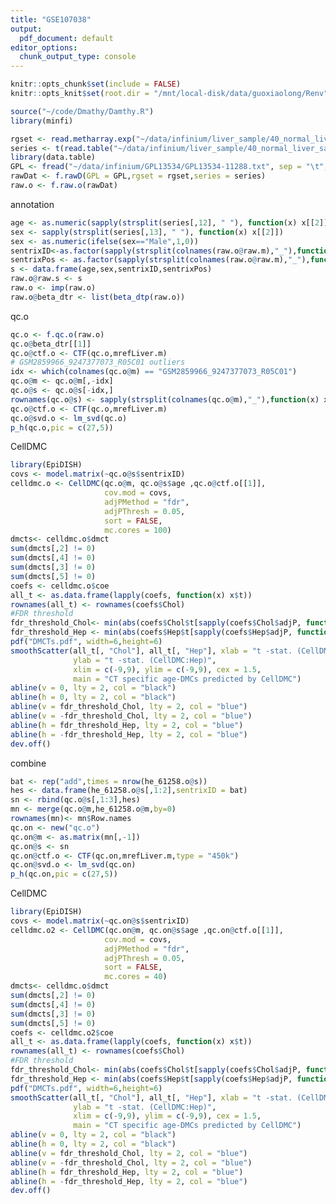 ```yaml
---
title: "GSE107038"
output:
  pdf_document: default
editor_options: 
  chunk_output_type: console
---
```


```r
knitr::opts_chunk$set(include = FALSE)
knitr::opts_knit$set(root.dir = "/mnt/local-disk/data/guoxiaolong/Renv")
```

```r
source("~/code/Dmathy/Damthy.R")
library(minfi)
```

```r
rgset <- read.metharray.exp("~/data/infinium/liver_sample/40_normal_liver_samples/idat")
series <- t(read.table("~/data/infinium/liver_sample/40_normal_liver_samples/series.txt",header = T))[-1,]
library(data.table)
GPL <- fread("~/data/infinium/GPL13534/GPL13534-11288.txt", sep = "\t", header = T)
rawDat <- f.rawD(GPL = GPL,rgset = rgset,series = series)
raw.o <- f.raw.o(rawDat)


```

annotation

```r

age <- as.numeric(sapply(strsplit(series[,12], " "), function(x) x[[2]]))
sex <- sapply(strsplit(series[,13], " "), function(x) x[[2]])
sex <- as.numeric(ifelse(sex=="Male",1,0))
sentrixID<-as.factor(sapply(strsplit(colnames(raw.o@raw.m),"_"),function(x) x[[2]]))
sentrixPos <- as.factor(sapply(strsplit(colnames(raw.o@raw.m),"_"),function(x) x[[3]]))
s <- data.frame(age,sex,sentrixID,sentrixPos)
raw.o@raw.s <- s
raw.o <- imp(raw.o)
raw.o@beta_dtr <- list(beta_dtp(raw.o))
```

qc.o

```r
qc.o <- f.qc.o(raw.o)
qc.o@beta_dtr[[1]]
qc.o@ctf.o <- CTF(qc.o,mrefLiver.m)
# GSM2859966_9247377073_R05C01 outliers
idx <- which(colnames(qc.o@m) == "GSM2859966_9247377073_R05C01")
qc.o@m <- qc.o@m[,-idx]
qc.o@s <- qc.o@s[-idx,]
rownames(qc.o@s) <- sapply(strsplit(colnames(qc.o@m),"_"),function(x) x[[1]])
qc.o@ctf.o <- CTF(qc.o,mrefLiver.m)
qc.o@svd.o <- lm_svd(qc.o)
p_h(qc.o,pic = c(27,5))
```

CellDMC

```r
library(EpiDISH)
covs <- model.matrix(~qc.o@s$sentrixID)
celldmc.o <- CellDMC(qc.o@m, qc.o@s$age ,qc.o@ctf.o[[1]], 
                     cov.mod = covs, 
                     adjPMethod = "fdr",
                     adjPThresh = 0.05, 
                     sort = FALSE,
                     mc.cores = 100)
dmcts<- celldmc.o$dmct
sum(dmcts[,2] != 0) 
sum(dmcts[,4] != 0) 
sum(dmcts[,3] != 0) 
sum(dmcts[,5] != 0) 
coefs <- celldmc.o$coe
all_t <- as.data.frame(lapply(coefs, function(x) x$t))
rownames(all_t) <- rownames(coefs$Chol)
#FDR threshold
fdr_threshold_Chol<- min(abs(coefs$Chol$t[sapply(coefs$Chol$adjP, function(x) {x<=0.1})]))# 0.05, 0.1
fdr_threshold_Hep <- min(abs(coefs$Hep$t[sapply(coefs$Hep$adjP, function(x) {x<=0.1})]))
pdf("DMCTs.pdf", width=6,height=6)
smoothScatter(all_t[, "Chol"], all_t[, "Hep"], xlab = "t -stat. (CellDMC:Chol)", 
              ylab = "t -stat. (CellDMC:Hep)", 
              xlim = c(-9,9), ylim = c(-9,9), cex = 1.5, 
              main = "CT specific age-DMCs predicted by CellDMC")
abline(v = 0, lty = 2, col = "black")
abline(h = 0, lty = 2, col = "black")
abline(v = fdr_threshold_Chol, lty = 2, col = "blue")
abline(v = -fdr_threshold_Chol, lty = 2, col = "blue")
abline(h = fdr_threshold_Hep, lty = 2, col = "blue")
abline(h = -fdr_threshold_Hep, lty = 2, col = "blue")
dev.off()
```

combine

```r
bat <- rep("add",times = nrow(he_61258.o@s))
hes <- data.frame(he_61258.o@s[,1:2],sentrixID = bat)
sn <- rbind(qc.o@s[,1:3],hes)
mn <- merge(qc.o@m,he_61258.o@m,by=0)
rownames(mn)<- mn$Row.names
qc.on <- new("qc.o")
qc.on@m <- as.matrix(mn[,-1])
qc.on@s <- sn
qc.on@ctf.o <- CTF(qc.on,mrefLiver.m,type = "450k")
qc.on@svd.o <- lm_svd(qc.on)
p_h(qc.on,pic = c(27,5))


```

CellDMC

```r
library(EpiDISH)
covs <- model.matrix(~qc.on@s$sentrixID)
celldmc.o2 <- CellDMC(qc.on@m, qc.on@s$age ,qc.on@ctf.o[[1]], 
                     cov.mod = covs, 
                     adjPMethod = "fdr",
                     adjPThresh = 0.05,
                     sort = FALSE,
                     mc.cores = 40)
dmcts<- celldmc.o$dmct
sum(dmcts[,2] != 0) 
sum(dmcts[,4] != 0) 
sum(dmcts[,3] != 0) 
sum(dmcts[,5] != 0) 
coefs <- celldmc.o2$coe
all_t <- as.data.frame(lapply(coefs, function(x) x$t))
rownames(all_t) <- rownames(coefs$Chol)
#FDR threshold
fdr_threshold_Chol<- min(abs(coefs$Chol$t[sapply(coefs$Chol$adjP, function(x) {x<=0.1})]))
fdr_threshold_Hep <- min(abs(coefs$Hep$t[sapply(coefs$Hep$adjP, function(x) {x<=0.1})]))
pdf("DMCTs.pdf", width=6,height=6)
smoothScatter(all_t[, "Chol"], all_t[, "Hep"], xlab = "t -stat. (CellDMC:Chol)", 
              ylab = "t -stat. (CellDMC:Hep)", 
              xlim = c(-9,9), ylim = c(-9,9), cex = 1.5, 
              main = "CT specific age-DMCs predicted by CellDMC")
abline(v = 0, lty = 2, col = "black")
abline(h = 0, lty = 2, col = "black")
abline(v = fdr_threshold_Chol, lty = 2, col = "blue")
abline(v = -fdr_threshold_Chol, lty = 2, col = "blue")
abline(h = fdr_threshold_Hep, lty = 2, col = "blue")
abline(h = -fdr_threshold_Hep, lty = 2, col = "blue")
dev.off()
```
